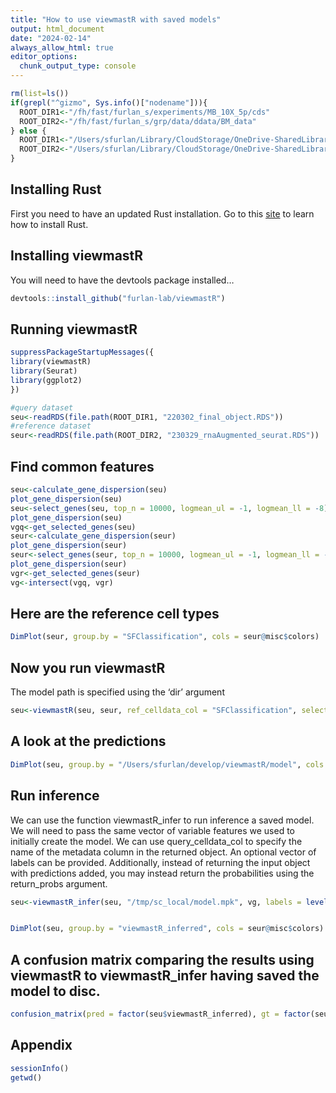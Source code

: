 ```yaml
---
title: "How to use viewmastR with saved models"
output: html_document
date: "2024-02-14"
always_allow_html: true
editor_options: 
  chunk_output_type: console
---
```



```r
rm(list=ls())
if(grepl("^gizmo", Sys.info()["nodename"])){
  ROOT_DIR1<-"/fh/fast/furlan_s/experiments/MB_10X_5p/cds"
  ROOT_DIR2<-"/fh/fast/furlan_s/grp/data/ddata/BM_data"
} else {
  ROOT_DIR1<-"/Users/sfurlan/Library/CloudStorage/OneDrive-SharedLibraries-FredHutchinsonCancerCenter/Furlan_Lab - General/experiments/MB_10X_5p/cds"
  ROOT_DIR2<-"/Users/sfurlan/Library/CloudStorage/OneDrive-SharedLibraries-FredHutchinsonCancerCenter/Furlan_Lab - General/datasets/Healthy_BM_greenleaf"
}
```


## Installing Rust

First you need to have an updated Rust installation. Go to this [site](https://www.rust-lang.org/tools/install) to learn how to install Rust.


## Installing viewmastR

You will need to have the devtools package installed...

```r
devtools::install_github("furlan-lab/viewmastR")
```


## Running viewmastR

```r
suppressPackageStartupMessages({
library(viewmastR)
library(Seurat)
library(ggplot2)
})

#query dataset
seu<-readRDS(file.path(ROOT_DIR1, "220302_final_object.RDS"))
#reference dataset
seur<-readRDS(file.path(ROOT_DIR2, "230329_rnaAugmented_seurat.RDS"))

```


## Find common features

```r
seu<-calculate_gene_dispersion(seu)
plot_gene_dispersion(seu)
seu<-select_genes(seu, top_n = 10000, logmean_ul = -1, logmean_ll = -8)
plot_gene_dispersion(seu)
vgq<-get_selected_genes(seu)
seur<-calculate_gene_dispersion(seur)
plot_gene_dispersion(seur)
seur<-select_genes(seur, top_n = 10000, logmean_ul = -1, logmean_ll = -8)
plot_gene_dispersion(seur)
vgr<-get_selected_genes(seur)
vg<-intersect(vgq, vgr)
```

## Here are the reference cell types
```r
DimPlot(seur, group.by = "SFClassification", cols = seur@misc$colors)
```

## Now you run viewmastR

The model path is specified using the 'dir' argument
```r
seu<-viewmastR(seu, seur, ref_celldata_col = "SFClassification", selected_genes = vg, dir = "/Users/sfurlan/develop/viewmastR/model", max_epochs = 3)
```

## A look at the predictions
```r
DimPlot(seu, group.by = "/Users/sfurlan/develop/viewmastR/model", cols = seur@misc$colors)
```

## Run inference

We can use the function viewmastR_infer to run inference a saved model.  We will need to pass the same vector of variable features we used to initially create the model. We can use query_celldata_col to specify the name of the metadata column in the returned object.  An optional vector of labels can be provided.  Additionally, instead of returning the input object with predictions added, you may instead return the probabilities using the return_probs argument.
```r

seu<-viewmastR_infer(seu, "/tmp/sc_local/model.mpk", vg, labels = levels(factor(seur$SFClassification)))


DimPlot(seu, group.by = "viewmastR_inferred", cols = seur@misc$colors)

```


## A confusion matrix comparing the results using viewmastR to viewmastR_infer having saved the model to disc.
```r
confusion_matrix(pred = factor(seu$viewmastR_inferred), gt = factor(seu$viewmastR_pred), cols = seur@misc$colors)
```

## Appendix
```r
sessionInfo()
getwd()
```
